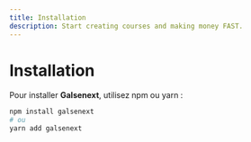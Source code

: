```yaml
---
title: Installation
description: Start creating courses and making money FAST.
---
```


# Installation

Pour installer **Galsenext**, utilisez npm ou yarn :

```bash
npm install galsenext
# ou
yarn add galsenext
```
